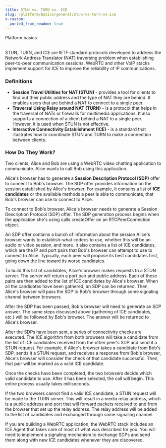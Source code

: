 ```yaml
---
title: STUN vs. TURN vs. ICE
slug: /platform/basics/general/stun-vs-turn-vs-ice
x-custom:
  ported_from_readme: true
---
```


<Subtitle>Platform basics</Subtitle><br/><br/>

STUN, TURN, and ICE are IETF standard protocols developed to address the Network Address Translator (NAT) traversing problem when establishing peer-to-peer communication sessions. WebRTC and other VoIP stacks implement support for ICE to improve the reliability of IP communications.

### Definitions

- **Session Travel Utilities for NAT (STUN)** - provides a tool for clients to find out their public address and the type of NAT they are behind. It enables users that are behind a NAT to connect to a single peer.
- **Traversal Using Relay around NAT (TURN)** - is a protocol that helps in the traversal of NATs or firewalls for multimedia applications. It also supports a connection of a client behind a NAT to a single peer. However, it is used when STUN is not effective. 
- **Interactive Connectivity Establishment (ICE)** - is a standard that illustrates how to coordinate STUN and TURN to make a connection between clients.

### How Do They Work?

Two clients, Alice and Bob are using a WebRTC video chatting application to communicate. Alice wants to call Bob using this application.

Alice's browser has to generate a **Session Description Protocol (SDP)** offer to connect to Bob's browser. The SDP offer provides information on the session established by Alice's browser. For example, it contains a list of **ICE candidates** or the available methods a peer is able to communicate, that Bob's browser can use to connect to Alice.

To connect to Bob's browser, Alice's browser needs to generate a Session Description Protocol (SDP) offer. The SDP generation process begins when the application she's using calls createOffer on an RTCPeerConnection object.

An SDP offer contains a bunch of information about the session Alice's browser wants to establish–what codecs to use, whether this will be an audio or video session, and more. It also contains a list of ICE candidates, which are the IP and port pairs that Bob's browser can attempt to use to connect to Alice. Typically, each peer will propose its best candidates first, going down the line toward its worse candidates.

To build this list of candidates, Alice's browser makes requests to a STUN server. The server will return a port pair and public address. Each of these pairs are then added to the list of ICE candidates by Alice's browser. When all the candidates have been gathered, an SDP can be returned. Then, Alice's browser will pass the SDP to Bob's browser through some signaling channel between browsers.

After the SDP has been passed, Bob's browser will need to generate an SDP answer. The same steps discussed above (gathering of ICE candidates, etc.) will be followed by Bob's browser. The answer will be returned to Alice's browser.

After the SDPs have been sent, a series of connectivity checks are executed. The ICE algorithm from both browsers will take a candidate from the list of ICE candidates received from the other peer's SDP and send it a STUN request. For example, if Alice's browser takes a candidate from Bob's SDP, sends it a STUN request, and receives a response from Bob's browser, Alice's browser will consider the check of that candidate successful. Then, that pair will be marked as a valid ICE candidate.

Once the checks have been completed, the two browsers decide which valid candidate to use. After it has been selected, the call will begin. This entire process usually takes milliseconds.

If the two browsers cannot find a valid ICE candidate, a STUN request will be made to the TURN server. This will result in a media relay address, which is a public address and port that will forward packets received to and from the browser that set up the relay address. The relay address will be added to the list of candidates and exchanged through some signaling channel.

If you are building a WebRTC application, the WebRTC stack includes an ICE Agent that takes care of most of what was described for you. You will need to implement a signaling mechanism to exchange SDPs and send them along with new ICE candidates whenever they are discovered.
